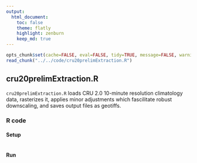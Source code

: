 ```yaml
---
output:
  html_document:
    toc: false
    theme: flatly
    highlight: zenburn
    keep_md: true
---
```


```r
opts_chunk$set(cache=FALSE, eval=FALSE, tidy=TRUE, message=FALSE, warning=FALSE)
read_chunk("../../code/cru20prelimExtraction.R")
```

##
##
## cru20prelimExtraction.R

`cru20prelimExtraction.R` loads CRU 2.0 10-minute resolution climatology data, rasterizes it, applies minor adjustments which fascilitate robust downscaling, and saves output files as geotiffs.

### R code

#### Setup

```r
```

#### Run

```r
```
